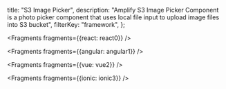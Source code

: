   title: "S3 Image Picker",
  description: "Amplify S3 Image Picker Component is a photo picker component that uses local file input to upload image files into S3 bucket",
  filterKey: "framework",
};


<Fragments fragments={{react: react0}} />


<Fragments fragments={{angular: angular1}} />


<Fragments fragments={{vue: vue2}} />


<Fragments fragments={{ionic: ionic3}} />